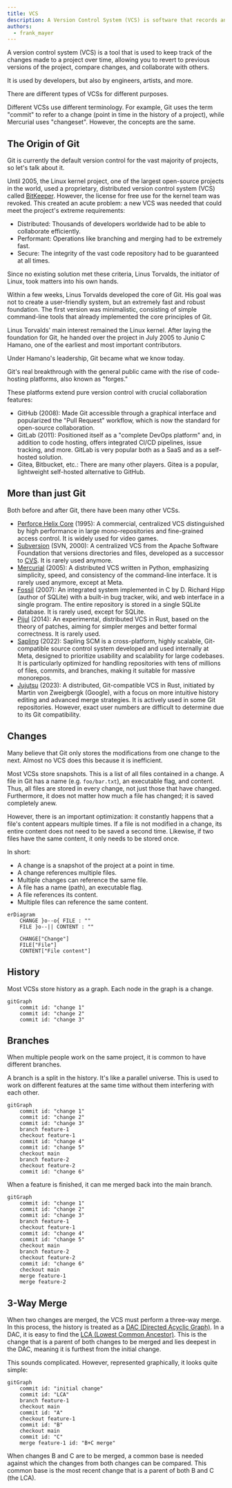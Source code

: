 ```yaml
---
title: VCS
description: A Version Control System (VCS) is software that records and manages changes to files over time, enabling teams to collaborate by tracking edits, viewing history, and reverting to earlier states. It supports concurrent development through branching and merging, preserving a searchable, auditable history of the project.
authors:
  - frank_mayer
---
```


A version control system (VCS) is a tool that is used to keep track of the changes made to a project over time, allowing you to revert to previous versions of the project, compare changes, and collaborate with others.

It is used by developers, but also by engineers, artists, and more.

There are different types of VCSs for different purposes.

Different VCSs use different terminology. For example, Git uses the term "commit" to refer to a change (point in time in the history of a project), while Mercurial uses "changeset". However, the concepts are the same.

## The Origin of Git

Git is currently the default version control for the vast majority of projects, so let's talk about it.

Until 2005, the Linux kernel project, one of the largest open-source projects in the world, used a proprietary, distributed version control system (VCS) called [BitKeeper](https://www.bitkeeper.org/). However, the license for free use for the kernel team was revoked. This created an acute problem: a new VCS was needed that could meet the project's extreme requirements:

- Distributed: Thousands of developers worldwide had to be able to collaborate efficiently.
- Performant: Operations like branching and merging had to be extremely fast.
- Secure: The integrity of the vast code repository had to be guaranteed at all times.

Since no existing solution met these criteria, Linus Torvalds, the initiator of Linux, took matters into his own hands.

Within a few weeks, Linus Torvalds developed the core of Git. His goal was not to create a user-friendly system, but an extremely fast and robust foundation. The first version was minimalistic, consisting of simple command-line tools that already implemented the core principles of Git.

Linus Torvalds' main interest remained the Linux kernel. After laying the foundation for Git, he handed over the project in July 2005 to Junio C Hamano, one of the earliest and most important contributors.

Under Hamano's leadership, Git became what we know today.

Git's real breakthrough with the general public came with the rise of code-hosting platforms, also known as "forges."

These platforms extend pure version control with crucial collaboration features:

- GitHub (2008): Made Git accessible through a graphical interface and popularized the "Pull Request" workflow, which is now the standard for open-source collaboration.
- GitLab (2011): Positioned itself as a "complete DevOps platform" and, in addition to code hosting, offers integrated CI/CD pipelines, issue tracking, and more. GitLab is very popular both as a SaaS and as a self-hosted solution.
- Gitea, Bitbucket, etc.: There are many other players. Gitea is a popular, lightweight self-hosted alternative to GitHub.

## More than just Git

Both before and after Git, there have been many other VCSs.

- [Perforce Helix Core](https://www.perforce.com/products/helix-core) (1995): A commercial, centralized VCS distinguished by high performance in large mono-repositories and fine-grained access control. It is widely used for video games.
- [Subversion](https://subversion.apache.org/) (SVN, 2000): A centralized VCS from the Apache Software Foundation that versions directories and files, developed as a successor to [CVS](https://savannah.nongnu.org/projects/cvs). It is rarely used anymore.
- [Mercurial](https://www.mercurial-scm.org/) (2005): A distributed VCS written in Python, emphasizing simplicity, speed, and consistency of the command-line interface. It is rarely used anymore, except at Meta.
- [Fossil](https://fossil-scm.org/) (2007): An integrated system implemented in C by D. Richard Hipp (author of SQLite) with a built-in bug tracker, wiki, and web interface in a single program. The entire repository is stored in a single SQLite database. It is rarely used, except for SQLite.
- [Pijul](https://pijul.org/) (2014): An experimental, distributed VCS in Rust, based on the theory of patches, aiming for simpler merges and better formal correctness. It is rarely used.
- [Sapling](https://sapling-scm.com/) (2022): Sapling SCM is a cross-platform, highly scalable, Git-compatible source control system developed and used internally at Meta, designed to prioritize usability and scalability for large codebases. It is particularly optimized for handling repositories with tens of millions of files, commits, and branches, making it suitable for massive monorepos.
- [Jujutsu](https://jj-vcs.github.io/jj/latest/) (2023): A distributed, Git-compatible VCS in Rust, initiated by Martin von Zweigbergk (Google), with a focus on more intuitive history editing and advanced merge strategies. It is actively used in some Git repositories. However, exact user numbers are difficult to determine due to its Git compatibility.

## Changes

Many believe that Git only stores the modifications from one change to the next. Almost no VCS does this because it is inefficient.

Most VCSs store snapshots. This is a list of all files contained in a change. A file in Git has a name (e.g. `foo/bar.txt`), an executable flag, and content. Thus, all files are stored in every change, not just those that have changed. Furthermore, it does not matter how much a file has changed; it is saved completely anew.

However, there is an important optimization: it constantly happens that a file's content appears multiple times. If a file is not modified in a change, its entire content does not need to be saved a second time. Likewise, if two files have the same content, it only needs to be stored once.

In short:

- A change is a snapshot of the project at a point in time.
- A change references multiple files.
- Multiple changes can reference the same file.
- A file has a name (path), an executable flag.
- A file references its content.
- Multiple files can reference the same content.

```mermaid
erDiagram
    CHANGE }o--o{ FILE : ""
    FILE }o--|| CONTENT : ""

    CHANGE["Change"]
    FILE["File"]
    CONTENT["File content"]
```

## History

Most VCSs store history as a graph. Each node in the graph is a change.

```mermaid
gitGraph
    commit id: "change 1"
    commit id: "change 2"
    commit id: "change 3"
```

## Branches

When multiple people work on the same project, it is common to have different branches.

A branch is a split in the history. It's like a parallel universe.
This is used to work on different features at the same time without them interfering with each other.

```mermaid
gitGraph
    commit id: "change 1"
    commit id: "change 2"
    commit id: "change 3"
    branch feature-1
    checkout feature-1
    commit id: "change 4"
    commit id: "change 5"
    checkout main
    branch feature-2
    checkout feature-2
    commit id: "change 6"
```

When a feature is finished, it can me merged back into the main branch.

```mermaid
gitGraph
    commit id: "change 1"
    commit id: "change 2"
    commit id: "change 3"
    branch feature-1
    checkout feature-1
    commit id: "change 4"
    commit id: "change 5"
    checkout main
    branch feature-2
    checkout feature-2
    commit id: "change 6"
    checkout main
    merge feature-1
    merge feature-2
```

## 3-Way Merge

When two changes are merged, the VCS must perform a three-way merge. In this process, the history is treated as a [DAC (Directed Acyclic Graph)](https://en.wikipedia.org/wiki/Directed_acyclic_graph). In a DAC, it is easy to find the [LCA (Lowest Common Ancestor)](https://en.wikipedia.org/wiki/Lowest_common_ancestor). This is the change that is a parent of both changes to be merged and lies deepest in the DAC, meaning it is furthest from the initial change.

This sounds complicated. However, represented graphically, it looks quite simple:

```mermaid
gitGraph
    commit id: "initial change"
    commit id: "LCA"
    branch feature-1
    checkout main
    commit id: "A"
    checkout feature-1
    commit id: "B"
    checkout main
    commit id: "C"
    merge feature-1 id: "B+C merge"
```

When changes B and C are to be merged, a common base is needed against which the changes from both changes can be compared. This common base is the most recent change that is a parent of both B and C (the LCA).
